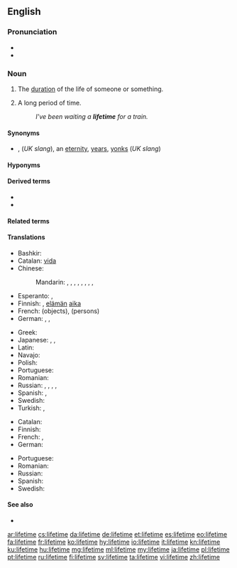 {{also|life-time}}
==English==
{{wikipedia|dab=lifetime}}

===Pronunciation===
* {{IPA|/ˈlaɪftaɪm/|lang=en}}
* {{audio|en-us-lifetime.ogg|Audio (US)|lang=en}}

===Noun===
{{en-noun|head=[[life]][[time]]}}

# The [[duration]] of the life of someone or something.
# {{lb|en|informal|hyperbole}} A long period of time.
#: ''I've been waiting a '''lifetime''' for a train.''

====Synonyms====
* {{sense|informal|hyperbolic: a long period of time}} {{l|en|ages}}, {{l|en|donkey's years}} (''UK slang''), an [[eternity]], [[years]], [[yonks]] (''UK slang'')

====Hyponyms====
{{hyp4
| [[chemical lifetime]]
| [[carrier lifetime]]
| [[minority carrier lifetime]]
| [[maximum segment lifetime]]
| [[mean lifetime]]
| [[object lifetime]]
| [[segment lifetime]]
}}

====Derived terms====
* {{l|en|life-timer}}
* {{l|en|once-in-a-lifetime}}

====Related terms====
{{rel4
| [[a legend in one's own lifetime]]
| [[all in a lifetime]], [[all in one's lifetime]]
| [[customer lifetime value]]
| [[fluorescence lifetime imaging]]
| [[lifetime achievement award]]
| [[lifetime average daily dose]]
| [[lifetime cap]]
| [[lifetime employment]]
| [[lifetime exposure]]
| [[lifetime income tax]]
| [[lifetime job]]
| [[lifetime learning credit]]
| [[lifetime maximum benefit amount]]
| [[lifetime mobility]]
| [[lifetime mortgage]]
| [[lifetime payment cap]]
| [[lifetime policy]]
| [[lifetime rate cap]]
| [[lifetime reserve days]]
| [[lifetime reverse mortgage]]
| [[lifetime risk]]
| [[lifetime value]]
| [[of a lifetime]]<!--chance, trip, etc-->
}}

====Translations====
{{trans-top|duration of the life of someone or something}}
* Bashkir: {{t|ba|ғүмер|sc=Cyrl}}
* Catalan: [[vida#Catalan|vida]] {{g|f}}
* Chinese:
*: Mandarin: {{t+|cmn|一生|tr=yīshēng|sc=Hani}}, {{t+|cmn|一輩子|sc=Hani}}, {{t+|cmn|一辈子|tr=yībèizi|sc=Hani}}, {{t|cmn|壽命|sc=Hani}}, {{t+|cmn|寿命|tr=shòumìng|sc=Hani}}, {{t|cmn|畢生|sc=Hani}}, {{t+|cmn|毕生|tr=bìshēng|sc=Hani}}, {{t|cmn|輩子|sc=Hani}}, {{t+|cmn|辈子|tr=bèizi|sc=Hani}}
* Esperanto: {{t|eo|vivodaŭro}}, {{t|eo|vivdaŭro}}
* Finnish: {{t+|fi|elinaika}}, [[elämä|elämän]] [[aika]]
* French: {{t+|fr|durée de vie|f}} (objects), {{t+|fr|vie|f}} (persons)
* German: {{t+|de|Leben|n}}, {{t+|de|Lebensdauer|f}}, {{t+|de|Lebenszeit|f}}
{{trans-mid}}
* Greek: {{t+|el|βίος|m}}
* Japanese: {{t|ja|生涯|tr=しょうがい, shōgai|sc=Jpan}}, {{t+|ja|一生|tr=いっしょう, isshō|sc=Jpan}}, {{t|ja|一生涯|tr=いっしょうがい, isshōgai|sc=Jpan}}
* Latin: {{t+|la|aetas|f}}
* Navajo: {{t|nv|są́ náʼoogą́ą́ʼ}} {{qualifier|of a person; traditionally about 104 years}}
* Polish: {{t+|pl|życie|n}}
* Portuguese: {{t+|pt|vida|f}}
* Romanian: {{t|ro|durată de viață}}
* Russian: {{t|ru|продолжи́тельность жи́зни|f}}, {{t|ru|це́лая жизнь|f}}, {{t|ru|вся жизнь|f}}, {{t|ru|вре́мя жи́зни|n}} {{qualifier|of an object, function, etc.}}, {{t|ru|срок слу́жбы|m}} {{qualifier|equipment}}
* Spanish: {{t+|es|vida|f}}, {{t|es|toda la vida|f}}
* Swedish: {{t+|sv|livstid|c}}
* Turkish: {{t+|tr|ömür}}, {{t+|tr|yaşam}}
{{trans-bottom}}

{{trans-top|informal, hyperbolic: a long period of time}}
* Catalan: {{t+|ca|eternitat|f}}
* Finnish: {{t+|fi|ikuisuus}}
* French: {{t+|fr|éternité|f}}, {{t+|fr|cent sept ans|m-p}}
* German: {{t+|de|Ewigkeit|f}}
{{trans-mid}}
* Portuguese: {{t+|pt|vida|f}}
* Romanian: {{t+|ro|eternitate}}
* Russian: {{t+|ru|це́лая ве́чность|f}}
* Spanish: {{t+|es|eternidad|f}}
* Swedish: {{t+|sv|evighet|c}}
{{trans-bottom}}

====See also====
* {{l|en|three score and ten}}

[[ar:lifetime]]
[[cs:lifetime]]
[[da:lifetime]]
[[de:lifetime]]
[[et:lifetime]]
[[es:lifetime]]
[[eo:lifetime]]
[[fa:lifetime]]
[[fr:lifetime]]
[[ko:lifetime]]
[[hy:lifetime]]
[[io:lifetime]]
[[it:lifetime]]
[[kn:lifetime]]
[[ku:lifetime]]
[[hu:lifetime]]
[[mg:lifetime]]
[[ml:lifetime]]
[[my:lifetime]]
[[ja:lifetime]]
[[pl:lifetime]]
[[pt:lifetime]]
[[ru:lifetime]]
[[fi:lifetime]]
[[sv:lifetime]]
[[ta:lifetime]]
[[vi:lifetime]]
[[zh:lifetime]]